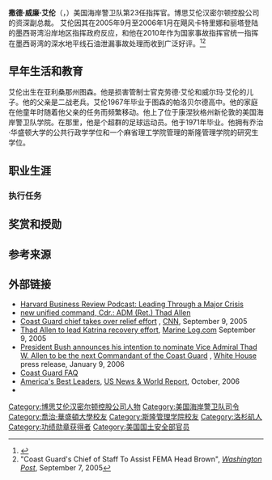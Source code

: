 {{Infobox military person
|name         = Thad Allen
|image        = ThadAllen.jpg
|birth_date   = {{birth date and age|1949|1|16}}
|birth_place  = 美国[[亚利桑那州|亚利桑那州]][[图森|图森]]
|death_date   = 
|death_place  = 
|allegiance   = {{flag|United States}}
|branch       = {{flagicon image|USCG Parade Flag.svg}} [[美国海岸警卫队|美国海岸警卫队]]
|serviceyears = 1971–2010
|rank         = [[File:US-O10_insignia.svg|24px]] [[Admiral_(United_States)|Admiral]]
|commands     = [[美国海岸警卫队司令|美国海岸警卫队司令]]<br>[[Unified_Command_(Deepwater_Horizon_oil_spill)|Deepwater Horizon Unified Command]]
|battles      = [[九一一袭击事件|九一一袭击事件]]
|awards       = [[Homeland_Security_Distinguished_Service_Medal|Homeland Security Distinguished Service Medal]] (2)<br>[[File:Defense_Distinguished_Service_Medal_ribbon.svg|25px]] [[国防部杰出服役勋章|国防部杰出服役勋章]]<br>[[Coast_Guard_Distinguished_Service_Medal|Coast Guard Distinguished Service Medal]] (3)<br>[[Legion_of_Merit|Legion of Merit]]<br>[[Meritorious_Service_Medal_(United_States)|Meritorious Service Medal]] (3)
}}
'''撒德·威廉·艾伦'''（{{lang-en|Thad William Allen}}，{{bd|1949年|1月16日}}）美国海岸警卫队第23任指挥官。博思艾伦汉密尔顿控股公司的资深副总裁。
艾伦因其在2005年9月至2006年1月在飓风卡特里娜和丽塔登陆的墨西哥湾沿岸地区指挥政府反应，和他在2010年作为国家事故指挥官统一指挥在墨西哥湾的深水地平线石油泄漏事故处理而收到广泛好评。<ref>{{cite web | url=http://www.military.com/daily-news?ESRC=topstories.RSS | title=CDC: Water at Lejeune Linked to Birth Defects | publisher=Military.com | date=December 6, 2013 | accessdate=2013-12-07 | language=en | archive-date=2021-03-14 | archive-url=https://web.archive.org/web/20210314191030/http://www.military.com/daily-news?ESRC=topstories.RSS | dead-url=no }}</ref><ref name="ReferenceA">"Coast Guard's Chief of Staff To Assist FEMA Head Brown", ''[[Washington_Post|Washington Post]]'', September 7, 2005</ref>

==早年生活和教育==
艾伦出生在亚利桑那州图森。他是损害管制士官克劳德·艾伦和威尔玛·艾伦的儿子。他的父亲是二战老兵。艾伦1967年毕业于图森的帕洛贝尔德高中。他的家庭在他童年时随着他父亲的任务而频繁移动。他上了位于康涅狄格州新伦敦的美国海岸警卫队学院。在那里，他是个超群的足球运动员。他于1971年毕业。他拥有乔治·华盛顿大学的公共行政学学位和一个麻省理工学院管理的斯隆管理学院的研究生学位。
==职业生涯==

===执行任务===

==奖赏和授勋==

==参考来源==
{{Reflist}}

==外部链接==
{{Commonscat|Thad Allen|撒德·艾伦}}
*[http://blogs.hbr.org/ideacast/2010/10/leading-through-a-major-crisis.html Harvard Business Review Podcast: Leading Through a Major Crisis] {{Wayback|url=http://blogs.hbr.org/ideacast/2010/10/leading-through-a-major-crisis.html |date=20130730071224 }}
*[http://RestoreTheGulf.gov/ new unified command, Cdr.: ADM (Ret.) Thad Allen] {{Wayback|url=http://restorethegulf.gov/ |date=20210319142655 }}
*[http://www.cnn.com/2005/POLITICS/09/09/katrina.washington/index.html Coast Guard chief takes over relief effort] {{Wayback|url=http://www.cnn.com/2005/POLITICS/09/09/katrina.washington/index.html |date=20061222162611 }}, [[CNN|CNN]], September 9, 2005
*[https://web.archive.org/web/20160303230857/http://www.marinelog.com/DOCS/NEWSMMV/2005sep0092.html Thad Allen to lead Katrina recovery effort], [https://web.archive.org/web/20071020025208/http://www./ Marine Log.com] September 9, 2005
*[http://georgewbush-whitehouse.archives.gov/news/releases/2006/01/20060119-3.html President Bush announces his intention to nominate Vice Admiral Thad W. Allen to be the next Commandant of the Coast Guard] {{Wayback|url=http://georgewbush-whitehouse.archives.gov/news/releases/2006/01/20060119-3.html |date=20210318051939 }}, [[White_House|White House]] press release, January 9, 2006
*[https://web.archive.org/web/20080720170814/http://homeport.uscg.mil/mycg/portal/ep/home.do   Coast Guard FAQ]
*[https://web.archive.org/web/20070504035245/http://www.usnews.com/usnews/news/articles/061022/30allen.htm America's Best Leaders], [[US_News_&_World_Report|US News & World Report]], October, 2006
*{{cite interview |last=Allen |first=Thad |subjectlink=Deepwater Horizon oil spill |title=Current Affairs : Thad Allen; 2010 "Deepwater Horizon" Gulf of Mexico oil spill |url=http://www.charlierose.com/view/interview/11179 |work=[[Charlie_Rose_(talk_show)|Charlie Rose]] |publisher=WNET |location=New York City |date=18 August 2010 |accessdate=20 August 2010 |deadurl=yes |archiveurl=https://web.archive.org/web/20100820100632/http://www.charlierose.com/view/interview/11179 |archivedate=2010年8月20日 }}

{{DEFAULTSORT:Allen, Thad}}
[[Category:博思艾伦汉密尔顿控股公司人物|Category:博思艾伦汉密尔顿控股公司人物]]
[[Category:美国海岸警卫队司令|Category:美国海岸警卫队司令]]
[[Category:喬治·華盛頓大學校友|Category:喬治·華盛頓大學校友]]
[[Category:斯隆管理学院校友|Category:斯隆管理学院校友]]
[[Category:洛杉矶人|Category:洛杉矶人]]
[[Category:功绩勋章获得者|Category:功绩勋章获得者]]
[[Category:美国国土安全部官员|Category:美国国土安全部官员]]